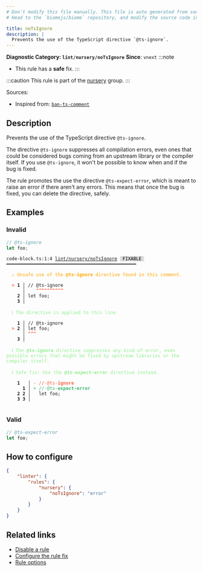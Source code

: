 ```yaml
---
# Don't modify this file manually. This file is auto generated from source, and you will lose your changes next time the website is built.
# Head to the `biomejs/biome` repository, and modify the source code in there.

title: noTsIgnore
description: |
  Prevents the use of the TypeScript directive `@ts-ignore`.
---
```


**Diagnostic Category: `lint/nursery/noTsIgnore`**
<Tabs>
<TabItem label="JavaScript (and super languages)" icon="seti:javascript">
**Since**: `vnext`
:::note
- This rule has a **safe** fix.
:::

:::caution
This rule is part of the [nursery](/linter/rules/#nursery) group.
:::

Sources: 
- Inspired from: <a href="https://eslint.org/docs/latest/rules/ban-ts-comment" target="_blank"><code>ban-ts-comment</code></a>

## Description
Prevents the use of the TypeScript directive `@ts-ignore`.

The directive `@ts-ignore` suppresses all compilation errors, even ones that could be considered bugs
coming from an upstream library or the compiler itself. If you use `@ts-ignore`, it won't be possible to know
when and if the bug is fixed.

The rule promotes the use the directive `@ts-expect-error`, which is meant to raise an error if there aren't any errors.
This means that once the bug is fixed, you can delete the directive, safely.

## Examples

### Invalid

```ts
// @ts-ignore
let foo;
```

<pre class="language-text"><code class="language-text">code-block.ts:1:4 <a href="https://biomejs.dev/linter/rules/no-ts-ignore">lint/nursery/noTsIgnore</a> <span style="color: #000; background-color: #ddd;"> FIXABLE </span> ━━━━━━━━━━━━━━━━━━━━━━━━━━━━━━━━━━━━━━━━━━━━━━━━<br /><br />  <strong><span style="color: Orange;">⚠</span></strong> <span style="color: Orange;">Unsafe use of the </span><span style="color: Orange;"><strong>@ts-ignore</strong></span><span style="color: Orange;"> directive found in this comment.</span><br />  <br />  <strong><span style="color: Tomato;">&gt;</span></strong> <strong>1 │ </strong>// @ts-ignore<br />   <strong>   │ </strong>   <strong><span style="color: Tomato;">^</span></strong><strong><span style="color: Tomato;">^</span></strong><strong><span style="color: Tomato;">^</span></strong><strong><span style="color: Tomato;">^</span></strong><strong><span style="color: Tomato;">^</span></strong><strong><span style="color: Tomato;">^</span></strong><strong><span style="color: Tomato;">^</span></strong><strong><span style="color: Tomato;">^</span></strong><strong><span style="color: Tomato;">^</span></strong><strong><span style="color: Tomato;">^</span></strong><br />    <strong>2 │ </strong>let foo;<br />    <strong>3 │ </strong><br />  <br />  <strong><span style="color: lightgreen;">ℹ</span></strong> <span style="color: lightgreen;">The directive is applied to this line.</span><br />  <br />    <strong>1 │ </strong>// @ts-ignore<br />  <strong><span style="color: Tomato;">&gt;</span></strong> <strong>2 │ </strong>let foo;<br />   <strong>   │ </strong><strong><span style="color: Tomato;">^</span></strong><strong><span style="color: Tomato;">^</span></strong><strong><span style="color: Tomato;">^</span></strong><br />    <strong>3 │ </strong><br />  <br />  <strong><span style="color: lightgreen;">ℹ</span></strong> <span style="color: lightgreen;">The </span><span style="color: lightgreen;"><strong>@ts-ignore</strong></span><span style="color: lightgreen;"> directive suppresses any kind of error, even possible errors that might be fixed by upstream libraries or the compiler itself.</span><br />  <br />  <strong><span style="color: lightgreen;">ℹ</span></strong> <span style="color: lightgreen;">Safe fix</span><span style="color: lightgreen;">: </span><span style="color: lightgreen;">Use the </span><span style="color: lightgreen;"><strong>@ts-expect-error</strong></span><span style="color: lightgreen;"> directive instead.</span><br />  <br />    <strong>1</strong>  <strong> │ </strong><span style="color: Tomato;">-</span> <span style="color: Tomato;">/</span><span style="color: Tomato;">/</span><span style="color: Tomato;"><span style="opacity: 0.8;">·</span></span><span style="color: Tomato;">@</span><span style="color: Tomato;">t</span><span style="color: Tomato;">s</span><span style="color: Tomato;">-</span><span style="color: Tomato;"><strong>i</strong></span><span style="color: Tomato;"><strong>g</strong></span><span style="color: Tomato;"><strong>n</strong></span><span style="color: Tomato;"><strong>o</strong></span><span style="color: Tomato;"><strong>r</strong></span><span style="color: Tomato;"><strong>e</strong></span><br />      <strong>1</strong><strong> │ </strong><span style="color: MediumSeaGreen;">+</span> <span style="color: MediumSeaGreen;">/</span><span style="color: MediumSeaGreen;">/</span><span style="color: MediumSeaGreen;"><span style="opacity: 0.8;">·</span></span><span style="color: MediumSeaGreen;">@</span><span style="color: MediumSeaGreen;">t</span><span style="color: MediumSeaGreen;">s</span><span style="color: MediumSeaGreen;">-</span><span style="color: MediumSeaGreen;"><strong>e</strong></span><span style="color: MediumSeaGreen;"><strong>x</strong></span><span style="color: MediumSeaGreen;"><strong>p</strong></span><span style="color: MediumSeaGreen;"><strong>e</strong></span><span style="color: MediumSeaGreen;"><strong>c</strong></span><span style="color: MediumSeaGreen;"><strong>t</strong></span><span style="color: MediumSeaGreen;"><strong>-</strong></span><span style="color: MediumSeaGreen;"><strong>e</strong></span><span style="color: MediumSeaGreen;"><strong>r</strong></span><span style="color: MediumSeaGreen;"><strong>r</strong></span><span style="color: MediumSeaGreen;"><strong>o</strong></span><span style="color: MediumSeaGreen;"><strong>r</strong></span><br />    <strong>2</strong> <strong>2</strong><strong> │ </strong>  let foo;<br />    <strong>3</strong> <strong>3</strong><strong> │ </strong>  <br />  <br /></code></pre>

### Valid

```ts
// @ts-expect-error
let foo;
```

## How to configure
```json title="biome.json"
{
	"linter": {
		"rules": {
			"nursery": {
				"noTsIgnore": "error"
			}
		}
	}
}

```
## Related links

- [Disable a rule](/linter/#disable-a-lint-rule)
- [Configure the rule fix](/linter#configure-the-rule-fix)
- [Rule options](/linter/#rule-options)

</TabItem>
</Tabs>

